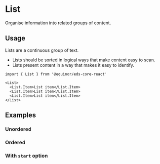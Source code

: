 
# List

Organise information into related groups of content.

<Links 
    figmaUrl="https://www.figma.com/file/0bGXR2sCwMVSDNyyzu5BXrO5/UI%E2%80%94User-Interface?node-id=18733%3A877"
    documentationUrl="https://eds.equinor.com/0b0c666ab/p/873a8b-list/b/398446"
    sourceUrl="https://github.com/equinor/design-system/blob/develop/packages/eds-core-react/src/components/List/List.tsx"
    npmUrl="https://www.npmjs.com/package/@equinor/eds-core-react"
/>

<Primary />
<PropsTable />

## Usage

Lists are a continuous group of text.

<ul>
    <li>Lists should be sorted in logical ways that make content easy to scan.</li>
    <li>Lists present content in a way that makes it easy to identify.</li>
</ul>

```tsx
import { List } from '@equinor/eds-core-react'

<List>
  <List.Item>List item</List.Item>
  <List.Item>List item</List.Item>
  <List.Item>List item</List.Item>
</List>
```

## Examples

### Unordered

<Canvas of={ComponentStories.Unordered} />

### Ordered

<Canvas of={ComponentStories.Ordered} />

### With `start` option

<Canvas of={ComponentStories.WithStartOption} />

